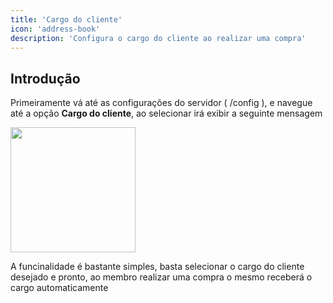 ```yaml
---
title: 'Cargo do cliente'
icon: 'address-book'
description: 'Configura o cargo do cliente ao realizar uma compra'
---
```


## Introdução

Primeiramente vá até as configurações do servidor ( /config ), e navegue até a opção **Cargo do cliente**, ao selecionar irá exibir a seguinte mensagem

<img height="200" src="../../images/configuration/role.png" />

A funcinalidade é bastante simples, basta selecionar o cargo do cliente desejado e pronto, ao membro realizar uma compra o mesmo receberá o cargo automaticamente